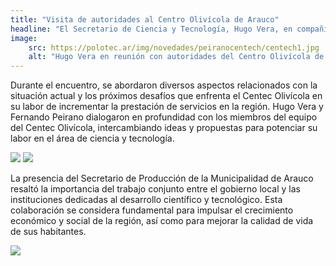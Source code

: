 ```yaml
---
title: "Visita de autoridades al Centro Olivícola de Arauco"
headline: "El Secretario de Ciencia y Tecnología, Hugo Vera, en compañía de Fernando Peirano, viajaron al Centec Olivícola de Arauco para mantener una importante reunión con el equipo local y el Secretario de Producción de la Municipalidad de Arauco."
image:
    src: https://polotec.ar/img/novedades/peiranocentech/centech1.jpg
    alt: "Hugo Vera en reunión con autoridades del Centro Olivícola de Arauco"
---
```


<article class="flex justify-center border-x border-red-300">
<div class="w-4/5 flex flex-col items-center gap-4">
<p>
    Durante el encuentro, se abordaron diversos aspectos relacionados con la situación
    actual y los próximos desafíos que enfrenta el Centec Olivícola en su labor de incrementar
    la prestación de servicios en la región. Hugo Vera y Fernando Peirano dialogaron
    en profundidad con los miembros del equipo del Centec Olivícola, intercambiando ideas
    y propuestas para potenciar su labor en el área de ciencia y tecnología.
</p>
<div class="grid md:grid-cols-2 gap-2">
    <img src="https://polotec.ar/img/novedades/peiranocentech/centech2.jpg" class="rounded-lg" loading="lazy" />
    <img src="https://polotec.ar/img/novedades/peiranocentech/centech3.jpg" class="rounded-lg" loading="lazy" />
</div>

<p>
    La presencia del Secretario de Producción de la Municipalidad de Arauco
    resaltó la importancia del trabajo conjunto entre el gobierno local y las
    instituciones dedicadas al desarrollo científico y tecnológico. Esta
    colaboración se considera fundamental para impulsar el crecimiento económico
    y social de la región, así como para mejorar la calidad de vida de sus
    habitantes.
</p>

<img
    src="https://polotec.ar/img/novedades/peiranocentech/centech4.jpg"
    class="rounded-lg"
    loading="lazy"
/>

</div>
</article>
